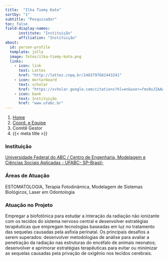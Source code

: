 ```yaml
---
title:  "Ilka Tiemy Kato"
sortby: "1"
subtitle: "Pesquisador"
toc: false
field-display-names:
      institute: "Instituição"
      affiliation: "Instituição"
about:
  id: person-profile
  template: jolla
  image: fotos/ilka-tiemy-kato.png
  links:
    - icon: link
      text: Lattes
      href: "http://lattes.cnpq.br/2483797682443241"
    - icon: mortarboard
      text: scholar
      href: "https://scholar.google.com/citations?hl=en&user=fms0uJIAAAAJ"
    - icon: bank
      text: Instituição
      href: "www.ufabc.br"
---
```


```{=html}
<nav aria-label="breadcrumb">
  <ol class="breadcrumb">
    <li class="breadcrumb-item"><a href="../../index.html">Home</a></li>
    <li class="breadcrumb-item"><a href="../coord-equipe.html">Coord. e Equipe</a></li>
    <li class="breadcrumb-item active">Comitê Gestor</li>
    <li class="breadcrumb-item active" aria-current="page">{{< meta title >}}</li>
  </ol>
</nav>
```
:::{#person-profile}
:::

### Instituição

[Universidade Federal do ABC / Centro de Engenharia, Modelagem e Ciências Sociais Aplicadas - UFABC- SP-Brasil-](www.ufabc.br)

### Áreas de Atuação

ESTOMATOLOGIA, Terapia Fotodinâmica, Modelagem de Sistemas Biológicos, Laser em Odontologia

### Atuação no Projeto

Empregar a biofotônica para estudar a interação da radiação não ionizante com os tecidos do sistema nervoso central e desenvolver estratégias terapêuticas que empregam tecnologias baseadas em luz no tratamento das sequelas causadas pela asfixia perinatal. Os principais desafios a serem superados: desenvolver metodologias de análise para avaliar a penetração da radiação nas estruturas do encéfalo de animais neonatos; desenvolver e aprimorar estratégias terapêuticas para evitar ou minimizar as sequelas causadas pela privação de oxigênio nos tecidos cerebrais.
